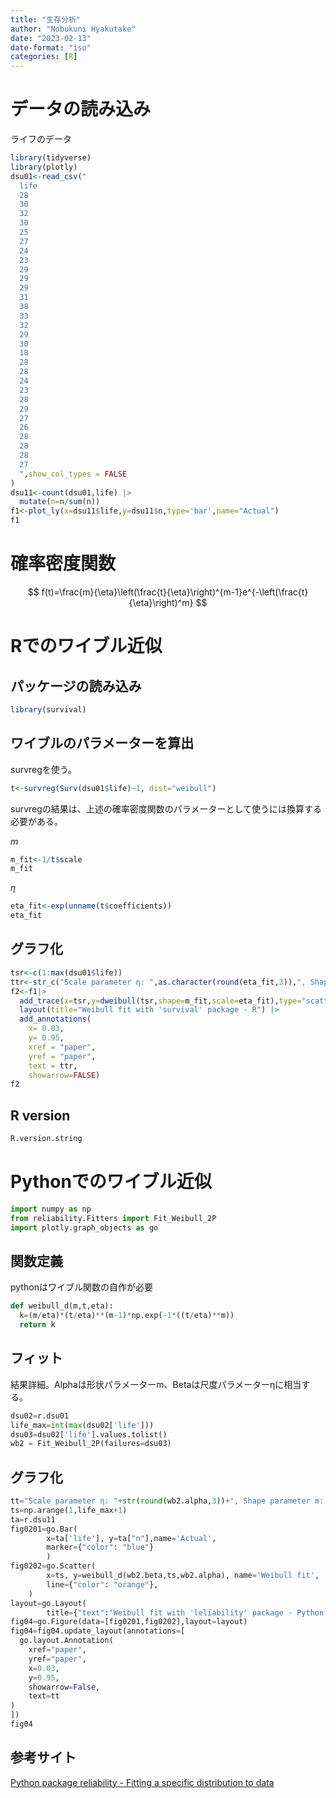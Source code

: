 ```yaml
---
title: "生存分析"
author: "Nobukuni Hyakutake"
date: "2023-02-13"
date-format: "iso"
categories: [R]
---
```


# データの読み込み

ライフのデータ

```r
library(tidyverse)
library(plotly)
dsu01<-read_csv("
  life
  28
  30
  32
  30
  25
  27
  24
  23
  29
  29
  29
  31
  38
  33
  32
  29
  30
  18
  28
  28
  24
  23
  28
  29
  27
  26
  28
  28
  28
  27
  ",show_col_types = FALSE
)
dsu11<-count(dsu01,life) |> 
  mutate(n=n/sum(n))
f1<-plot_ly(x=dsu11$life,y=dsu11$n,type='bar',name="Actual")
f1
```


# 確率密度関数

$$
f(t)=\frac{m}{\eta}\left(\frac{t}{\eta}\right)^{m-1}e^{-\left(\frac{t}{\eta}\right)^m}
$$

# Rでのワイブル近似

## パッケージの読み込み

```r
library(survival)
```

## ワイブルのパラメーターを算出

survregを使う。

```r
t<-survreg(Surv(dsu01$life)~1, dist="weibull")
```

survregの結果は、上述の確率密度関数のパラメーターとして使うには換算する必要がある。

$m$ 

```r
m_fit<-1/t$scale
m_fit
```

$\eta$

```r
eta_fit<-exp(unname(t$coefficients))
eta_fit
```

## グラフ化

```r
tsr<-c(1:max(dsu01$life))
ttr<-str_c("Scale parameter η: ",as.character(round(eta_fit,3)),", Shape parameter m: ",as.character(round(m_fit,3)))
f2<-f1|> 
  add_trace(x=tsr,y=dweibull(tsr,shape=m_fit,scale=eta_fit),type="scatter",mode="line",name="Weibull fit") |>
  layout(title="Weibull fit with 'survival' package - R") |> 
  add_annotations(
    x= 0.03,
    y= 0.95,
    xref = "paper",
    yref = "paper",
    text = ttr,
    showarrow=FALSE)
f2
```

## R version

```r
R.version.string
```
# Pythonでのワイブル近似

```python
import numpy as np
from reliability.Fitters import Fit_Weibull_2P
import plotly.graph_objects as go
```


## 関数定義

pythonはワイブル関数の自作が必要

```python
def weibull_d(m,t,eta):
  k=(m/eta)*(t/eta)**(m-1)*np.exp(-1*((t/eta)**m))
  return k
```

## フィット

結果詳細。Alphaは形状パラメーターm、Betaは尺度パラメーターηに相当する。

```python
dsu02=r.dsu01
life_max=int(max(dsu02['life']))
dsu03=dsu02['life'].values.tolist()
wb2 = Fit_Weibull_2P(failures=dsu03)
```

## グラフ化

```python
tt="Scale parameter η: "+str(round(wb2.alpha,3))+", Shape parameter m: "+str(round(wb2.beta,3))
ts=np.arange(1,life_max+1)
ta=r.dsu11
fig0201=go.Bar(
        x=ta['life'], y=ta["n"],name='Actual',
        marker={"color": "blue"}
        )
fig0202=go.Scatter(
        x=ts, y=weibull_d(wb2.beta,ts,wb2.alpha), name='Weibull fit',
        line={"color": "orange"},
    )
layout=go.Layout(
        title={"text":"Weibull fit with 'leliability' package - Python "})
fig04=go.Figure(data=[fig0201,fig0202],layout=layout)
fig04=fig04.update_layout(annotations=[
  go.layout.Annotation(
    xref="paper",
    yref="paper",
    x=0.03,
    y=0.95,
    showarrow=False,
    text=tt
)
])
fig04
```

## 参考サイト

[Python package reliability - Fitting a specific distribution to data](https://reliability.readthedocs.io/en/latest/Fitting%20a%20specific%20distribution%20to%20data.html)
